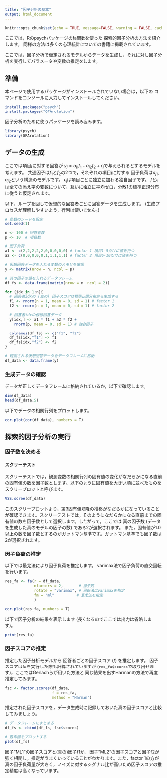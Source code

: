 ```yaml
---
title: "因子分析の基本"
output: html_document
---
```


```r
knitr::opts_chunk$set(echo = TRUE, message=FALSE, warning = FALSE, cache = TRUE)
```

ここでは，Rのpsychパッケージのfa関数を使った
探索的因子分析の方法を紹介します。
同様の方法は多くの心理統計についての書籍に掲載されています。

ここでは，因子分析で仮定されるモデルからデータを生成し，それに対し因子分析を実行してパラメータや変数の推定をします。

## 準備

本ページで使用するパッケージがインストールされていない場合は，以下の
コマンドをコンソールに入力してインスト―ルしてください。
```r
install.packages("psych")
install.packages("GPArotation")
```

因子分析のために使うパッケージを読み込みます。

```r
library(psych)
library(GPArotation)
```

## データの生成 

ここでは項目$j$に対する回答が
$y_{j} = a_{j1} f_{1} + a_{j2} f_{2} + \epsilon_{j}$で与えられるとするモデルを考えます。
共通因子は$f_{1}$と$f_{2}$の2つで，それぞれの項目$j$に対する
因子負荷は$a_{j1}$, $a_{j2}$という構造のモデルです。
$\epsilon_{j}$は項目ごとに独立に加わる独自因子です。
$f$と$\epsilon$は全ての添え字の変数について，互いに独立に平均ゼロ，分散1の標準正規分布に従うと仮定されます。

以下，ループを回して仮想的な回答者ごとに回答データを生成します。
(生成プロセスが理解しやすいよう，行列は使いません。)

```r
# 乱数のシードを設定
set.seed(1)

n <- 100 # 回答者数
p <- 10  # 項目数

# 因子負荷
a1 <- c(2,2,2,2,2,0,0,0,0,0) # factor 1 項目1-5だけに値を持つ
a2 <- c(0,0,0,0,0,1,1,1,1,1) # factor 2 項目6-10だけに値を持つ

# 仮想回答データを入れる変数のメモリを確保
y <- matrix(nrow = n, ncol = p)

# 真の因子の値を入れるデータフレーム
df_fs <- data.frame(matrix(nrow = n, ncol = 2))

for (idx in 1:n){
  # 回答者idxの (真の) 因子スコアは標準正規分布から生成する
  f1 <- rnorm(n = 1, mean = 0, sd = 1) # factor 1
  f2 <- rnorm(n = 1, mean = 0, sd = 1) # factor 2

  # 回答者idxの仮想回答データ
  y[idx,] <- a1 * f1 + a2 * f2 + 
    rnorm(p, mean = 0, sd = 1) # 独自因子
  
  colnames(df_fs) <- c("f1", "f2")
  df_fs[idx,"f1"] <- f1
  df_fs[idx,"f2"] <- f2
}

# 観測される仮想回答データをデータフレームに格納
df_data <- data.frame(y)

```

### 生成データの確認
データが正しくデータフレームに格納されているか，以下で確認します。
```r
dim(df_data)
head(df_data,5)
```

以下でデータの相関行列をプロットします。
```r
cor.plot(cor(df_data), numbers = T)
```

## 探索的因子分析の実行

### 因子数を決める


#### スクリーテスト

スクリーテストでは，観測変数の相関行列の固有値の変化がなだらかになる直前の固有値の数を因子数とします。以下のように固有値を大きい順に並べたものをスクリープロットと呼びます。
```r
VSS.scree(df_data)
```
このスクリープロットより，第3固有値以降の推移がなだらかになっていることが確認できます。スクリーテストでは，そのようになだらかになる直前までの固有値の数を因子数として選択します。したがって，ここでは
真の因子数 (データを生成した真のモデルの因子の数) である2が選択されます。
また，固有値が1.0以上の数を因子数とするのがガットマン基準です。ガットマン基準でも因子数は2が選択されます。

<!--
#### 平行分析

```r
result.fa <- fa.parallel(df_data)
print(result.fa, sort = TRUE)
```
-->

### 因子負荷の推定

以下では最尤法により因子負荷を推定します。
varimax法で因子負荷の直交回転を行います。
```r
res_fa <- fa(r = df_data, 
             nfactors = 2,       # 因子数
             rotate = "varimax", # 回転法はvarimaxを指定
             fm = "ml"          # 最尤法を指定
             )

cor.plot(res_fa, numbers = T)
```
以下で因子分析の結果を表示します (長くなるのでここでは出力は省略します)。
```r
print(res_fa)
```

### 因子スコアの推定
推定した因子分析モデルから
回答者ごとの因子スコア ($f$) を推定します。
因子スコアはfaを実行した際も計算されていますが
(`res_fa$scores`で取り出せます)，ここではGerlachらが用いた方法と
同じ結果を出すHarmanの方法で再度推定してみます。

```r
fsc <- factor.scores(df_data, 
                     f = res_fa, 
                     method = "Harman")
```

推定された因子スコアを，データ生成時に記録しておいた真の因子スコアと比較してみましょう。

```r
# データフレームにまとめる
df_fs <- cbind(df_fs, fsc$scores)

# 散布図をプロットする
plot(df_fs)
```
因子"ML1"の因子スコアと(真の)因子f1が，
因子"ML2"の因子スコアと因子f2が強く相関し，推定がうまくいっていることがわかります。また，factor 1の方が真の因子負荷量が大きく，ノイズに対するシグナル比が高いため因子スコアの推定精度は高くなっています。

